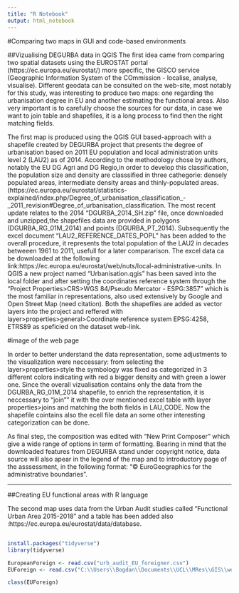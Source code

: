 ```yaml
---
title: "R Notebook"
output: html_notebook
---
```





#Comparing two maps in GUI and code-based environments

##Vizualising DEGURBA data in QGIS
The first idea came from comparing two spatial datasets using the EUROSTAT portal (https://ec.europa.eu/eurostat/) more specific, the GISCO service (Geographic Information System of the COmmission - localise, analyse, visualise). Different geodata can be consulted on the web-site, most notably for this study, was interesting to produce two maps: one regarding the urbanisation degree in EU and another estimating the functional areas.
Also very important is to carefully choose the sources for our data, in case we want to join table and shapefiles, it is a long process to find then the right matching fields.

The first map is produced using the QGIS GUI based-approach with a shapefile created by DEGURBA project that presents the degree of urbanisation based on 2011 EU population and local administration units level 2 (LAU2) as of 2014.  According to the methodology chose by authors, notably the EU DG Agri and DG Regio,in order to develop this classification, the population size and density are classsified in three cathegorie: densely populated areas, intermediate density areas and thinly-populated areas.  (https://ec.europa.eu/eurostat/statistics-explained/index.php/Degree_of_urbanisation_classification_-_2011_revision#Degree_of_urbanisation_classification.
The most recent update relates to the 2014 "DGURBA_2014_SH.zip" file, once downloaded and unzipped,the shapefiles data are provided in polygons (DGURBA_RG_01M_2014) and points (DGURBA_PT_2014).
Subsequently  the excel document "LAU2_REFERENCE_DATES_POPL" has been  added to the overall procedure, it represents the total population of the LAU2 in decades betweeen 1961 to 2011, usefull for a later compararison. The excel data ca be downloaded at the following link:https://ec.europa.eu/eurostat/web/nuts/local-administrative-units. 
In QGIS a new project named "Urbanisation.qgis" has been saved into the local folder and after setting the coordinates reference system through the "Project Properties>CRS>WGS 84/Pseudo Mercator - ESPG:3857" which is the most familiar in representations, also used extensively by Google and Open Street Map (need citation). Both the shapefiles are added as vector layers into the project and reffered with layer>properties>general>Coordinate reference system EPSG:4258, ETRS89 as speficied on the dataset web-link. 

#image of the web page

In order to better understand the data representation, some adjustments to the visualization were neccessary: from selecting the layer>properties>style the symbology was fixed as categorized in 3 different colors indicating with red a bigger density and with green a lower one.
Since the overall vizualisation contains only the data from the DGURBA_RG_01M_2014 shapefile, to enrich the representation, it is neccessary to "join"" it with the over mentioned excel table with layer properties>joins and matching the both fields in LAU_CODE. Now the shapefile cointains also the ecell file data an some other interesting categorization can be done.





 


As final step, the composition was edited with "New Print Composer"
which give a wide range of options in term of formatting.
Bearing in mind that the downloaded features from DEGURBA stand under copyright notice, data source will also apear in the legend of the map and to introductory page of the asssessment, in the following format:
"© EuroGeographics for the administrative boundaries".

-----------------------------------------------



##Creating EU functional areas with R language

The second map uses data from the Urban Audit studies called "Functional Urban Area 2015-2018" and a table has been added also :https://ec.europa.eu/eurostat/data/database.

##
```r

install.packages("tidyverse")
library(tidyverse)

EuropeanForeign <- read.csv("urb_audit_EU_foreigner.csv")
EUForeign <- read.csv("C:\\Users\\Bogdan\\Documents\\UCL\\MRes\\GIS\\week4\\AssessmentPart1\\DataInput\\FUA_RG_100K_2015_2018\\urb_audit_EU_foreigner.csv", header=TRUE, sep = ",")

class(EUForeign)
```










